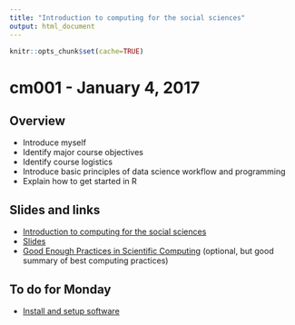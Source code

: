 ```yaml
---
title: "Introduction to computing for the social sciences"
output: html_document
---
```


```r
knitr::opts_chunk$set(cache=TRUE)
```

# cm001 - January 4, 2017

## Overview

* Introduce myself
* Identify major course objectives
* Identify course logistics
* Introduce basic principles of data science workflow and programming
* Explain how to get started in R

## Slides and links

* [Introduction to computing for the social sciences](intro.html)
* [Slides](extras/cm001_slides.html)
* [Good Enough Practices in Scientific Computing](http://arxiv.org/abs/1609.00037) (optional, but good summary of best computing practices)

## To do for Monday

* [Install and setup software](setup00.html)


